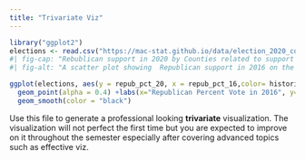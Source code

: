 ```yaml
---
title: "Trivariate Viz"
---
```

```r
library("ggplot2")
elections <- read.csv("https://mac-stat.github.io/data/election_2020_county.csv")
#| fig-cap: "Rebublican support in 2020 by Counties related to support in 2016"
#| fig-alt: "A scatter plot showing  Republican support in 2016 on the X and 2020 support on Y with a red best fit line showing a strong positive corolation between the two the dots are colored based on the historical political leaning of the county showing historical trends were not interupted by either election cycle"

ggplot(elections, aes(y = repub_pct_20, x = repub_pct_16,color= historical)) + scale_color_manual(values = c("blue","purple","red"))+
  geom_point(alpha = 0.4) +labs(x="Republican Percent Vote in 2016", y= "Republican Percent Vote in 2020", title = "Did Republican Support in 2016 Carry Over into 2020?")+
  geom_smooth(color = "black")
```



Use this file to generate a professional looking **trivariate** visualization.  The visualization will not perfect the first time but you are expected to improve on it throughout the semester especially after covering advanced topics such as effective viz.
